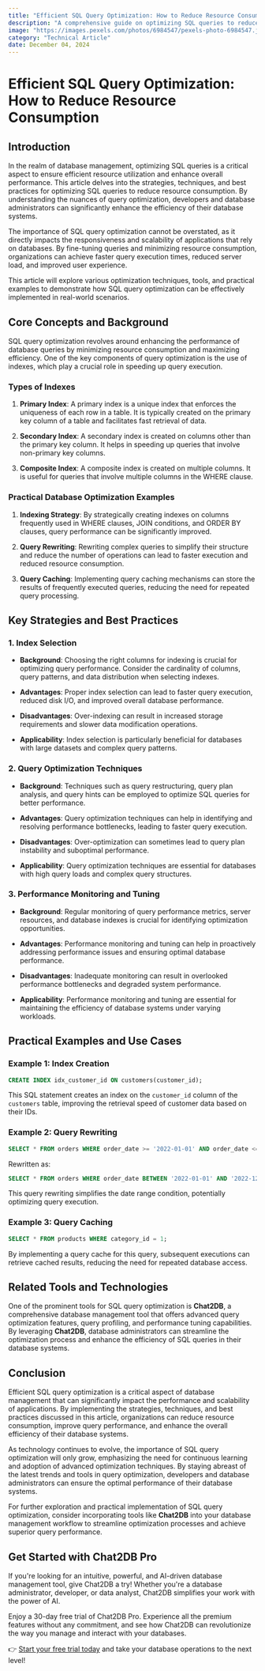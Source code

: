 ```yaml
---
title: "Efficient SQL Query Optimization: How to Reduce Resource Consumption"
description: "A comprehensive guide on optimizing SQL queries to reduce resource consumption and improve performance."
image: "https://images.pexels.com/photos/6984547/pexels-photo-6984547.jpeg?auto=compress&cs=tinysrgb&dpr=1&w=500"
category: "Technical Article"
date: December 04, 2024
---
```


# Efficient SQL Query Optimization: How to Reduce Resource Consumption

## Introduction

In the realm of database management, optimizing SQL queries is a critical aspect to ensure efficient resource utilization and enhance overall performance. This article delves into the strategies, techniques, and best practices for optimizing SQL queries to reduce resource consumption. By understanding the nuances of query optimization, developers and database administrators can significantly enhance the efficiency of their database systems.

The importance of SQL query optimization cannot be overstated, as it directly impacts the responsiveness and scalability of applications that rely on databases. By fine-tuning queries and minimizing resource consumption, organizations can achieve faster query execution times, reduced server load, and improved user experience.

This article will explore various optimization techniques, tools, and practical examples to demonstrate how SQL query optimization can be effectively implemented in real-world scenarios.

## Core Concepts and Background

SQL query optimization revolves around enhancing the performance of database queries by minimizing resource consumption and maximizing efficiency. One of the key components of query optimization is the use of indexes, which play a crucial role in speeding up query execution.

### Types of Indexes

1. **Primary Index**: A primary index is a unique index that enforces the uniqueness of each row in a table. It is typically created on the primary key column of a table and facilitates fast retrieval of data.

2. **Secondary Index**: A secondary index is created on columns other than the primary key column. It helps in speeding up queries that involve non-primary key columns.

3. **Composite Index**: A composite index is created on multiple columns. It is useful for queries that involve multiple columns in the WHERE clause.

### Practical Database Optimization Examples

1. **Indexing Strategy**: By strategically creating indexes on columns frequently used in WHERE clauses, JOIN conditions, and ORDER BY clauses, query performance can be significantly improved.

2. **Query Rewriting**: Rewriting complex queries to simplify their structure and reduce the number of operations can lead to faster execution and reduced resource consumption.

3. **Query Caching**: Implementing query caching mechanisms can store the results of frequently executed queries, reducing the need for repeated query processing.

## Key Strategies and Best Practices

### 1. Index Selection

- **Background**: Choosing the right columns for indexing is crucial for optimizing query performance. Consider the cardinality of columns, query patterns, and data distribution when selecting indexes.

- **Advantages**: Proper index selection can lead to faster query execution, reduced disk I/O, and improved overall database performance.

- **Disadvantages**: Over-indexing can result in increased storage requirements and slower data modification operations.

- **Applicability**: Index selection is particularly beneficial for databases with large datasets and complex query patterns.

### 2. Query Optimization Techniques

- **Background**: Techniques such as query restructuring, query plan analysis, and query hints can be employed to optimize SQL queries for better performance.

- **Advantages**: Query optimization techniques can help in identifying and resolving performance bottlenecks, leading to faster query execution.

- **Disadvantages**: Over-optimization can sometimes lead to query plan instability and suboptimal performance.

- **Applicability**: Query optimization techniques are essential for databases with high query loads and complex query structures.

### 3. Performance Monitoring and Tuning

- **Background**: Regular monitoring of query performance metrics, server resources, and database indexes is crucial for identifying optimization opportunities.

- **Advantages**: Performance monitoring and tuning can help in proactively addressing performance issues and ensuring optimal database performance.

- **Disadvantages**: Inadequate monitoring can result in overlooked performance bottlenecks and degraded system performance.

- **Applicability**: Performance monitoring and tuning are essential for maintaining the efficiency of database systems under varying workloads.

## Practical Examples and Use Cases

### Example 1: Index Creation

```sql
CREATE INDEX idx_customer_id ON customers(customer_id);
```

This SQL statement creates an index on the `customer_id` column of the `customers` table, improving the retrieval speed of customer data based on their IDs.

### Example 2: Query Rewriting

```sql
SELECT * FROM orders WHERE order_date >= '2022-01-01' AND order_date <= '2022-12-31';
```

Rewritten as:

```sql
SELECT * FROM orders WHERE order_date BETWEEN '2022-01-01' AND '2022-12-31';
```

This query rewriting simplifies the date range condition, potentially optimizing query execution.

### Example 3: Query Caching

```sql
SELECT * FROM products WHERE category_id = 1;
```

By implementing a query cache for this query, subsequent executions can retrieve cached results, reducing the need for repeated database access.

## Related Tools and Technologies

One of the prominent tools for SQL query optimization is **Chat2DB**, a comprehensive database management tool that offers advanced query optimization features, query profiling, and performance tuning capabilities. By leveraging **Chat2DB**, database administrators can streamline the optimization process and enhance the efficiency of SQL queries in their database systems.

## Conclusion

Efficient SQL query optimization is a critical aspect of database management that can significantly impact the performance and scalability of applications. By implementing the strategies, techniques, and best practices discussed in this article, organizations can reduce resource consumption, improve query performance, and enhance the overall efficiency of their database systems.

As technology continues to evolve, the importance of SQL query optimization will only grow, emphasizing the need for continuous learning and adoption of advanced optimization techniques. By staying abreast of the latest trends and tools in query optimization, developers and database administrators can ensure the optimal performance of their database systems.

For further exploration and practical implementation of SQL query optimization, consider incorporating tools like **Chat2DB** into your database management workflow to streamline optimization processes and achieve superior query performance.


## Get Started with Chat2DB Pro

If you're looking for an intuitive, powerful, and AI-driven database management tool, give Chat2DB a try! Whether you're a database administrator, developer, or data analyst, Chat2DB simplifies your work with the power of AI.

Enjoy a 30-day free trial of Chat2DB Pro. Experience all the premium features without any commitment, and see how Chat2DB can revolutionize the way you manage and interact with your databases.

👉 [Start your free trial today](https://chat2db.ai/pricing) and take your database operations to the next level!
